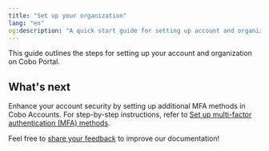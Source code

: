 ```yaml
---
title: "Set up your organization"
lang: "en"
og:description: "A quick start guide for setting up account and organization at Cobo Portal."
---
```



This guide outlines the steps for setting up your account and organization on Cobo Portal.

<Snippet />

## What's next

Enhance your account security by setting up additional MFA methods in Cobo Accounts. For step-by-step instructions, refer to [Set up multi-factor authentication (MFA) methods](/en/accounts/set-up-mfa).

<Tip>Feel free to [share your feedback](https://forms.zohopublic.com/cobo/form/DocumentFeedbackForm/formperma/QvLOhxJv1_JMsJ-1dleZ8Itb_7rzN-LtgvsDdxosoVI?referrername=manuals) to improve our documentation!</Tip>